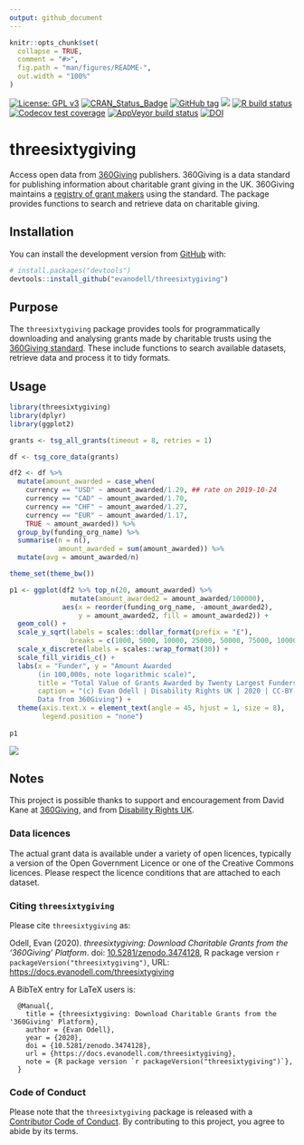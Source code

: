 ```yaml
---
output: github_document
---
```


<!-- README.md is generated from README.Rmd. Please edit that file -->

```r
knitr::opts_chunk$set(
  collapse = TRUE,
  comment = "#>",
  fig.path = "man/figures/README-",
  out.width = "100%"
)
```


<!-- badges: start -->
[![License: GPL v3](https://img.shields.io/badge/License-GPLv3-blue.svg)](https://www.gnu.org/licenses/gpl-3.0)
[![CRAN_Status_Badge](https://www.r-pkg.org/badges/version/threesixtygiving)](https://cran.r-project.org/package=threesixtygiving)
[![GitHub tag](https://img.shields.io/github/tag/evanodell/threesixtygiving.svg)](https://github.com/evanodell/threesixtygiving)
[![](https://cranlogs.r-pkg.org/badges/grand-total/threesixtygiving)](https://dgrtwo.shinyapps.io/cranview/)
[![R build status](https://github.com/evanodell/threesixtygiving/workflows/R-CMD-check/badge.svg)](https://github.com/evanodell/threesixtygiving/actions)
[![Codecov test coverage](https://codecov.io/gh/evanodell/threesixtygiving/branch/master/graph/badge.svg)](https://codecov.io/gh/evanodell/threesixtygiving?branch=master)
[![AppVeyor build status](https://ci.appveyor.com/api/projects/status/github/evanodell/threesixtygiving?branch=master&svg=true)](https://ci.appveyor.com/project/evanodell/threesixtygiving)
[![DOI](https://zenodo.org/badge/195080045.svg)](https://zenodo.org/badge/latestdoi/195080045)
<!-- badges: end -->

# threesixtygiving

Access open data from [360Giving](https://www.threesixtygiving.org/) publishers. 360Giving is a data standard for publishing information about charitable grant giving in the UK. 360Giving maintains a [registry of grant makers](http://data.threesixtygiving.org/) using the standard. The package provides functions to search and retrieve data on charitable giving.


## Installation
<!--
You can install the released version of threesixtygiving from [CRAN](https://CRAN.R-project.org) with:
``` r
install.packages("threesixtygiving")
```
-->

You can install the development version from [GitHub](https://github.com/evanodell/threesixtygiving) with:

```r
# install.packages("devtools")
devtools::install_github("evanodell/threesixtygiving")
```

## Purpose

The `threesixtygiving` package provides tools for programmatically downloading and analysing grants made by charitable trusts using the [360Giving standard](https://standard.threesixtygiving.org/). These include functions to search available datasets, retrieve data and process it to tidy formats. 


## Usage

```r
library(threesixtygiving)
library(dplyr)
library(ggplot2)

grants <- tsg_all_grants(timeout = 8, retries = 1)

df <- tsg_core_data(grants)

df2 <- df %>% 
  mutate(amount_awarded = case_when(
    currency == "USD" ~ amount_awarded/1.29, ## rate on 2019-10-24
    currency == "CAD" ~ amount_awarded/1.70, 
    currency == "CHF" ~ amount_awarded/1.27, 
    currency == "EUR" ~ amount_awarded/1.17,
    TRUE ~ amount_awarded)) %>%
  group_by(funding_org_name) %>%
  summarise(n = n(),
            amount_awarded = sum(amount_awarded)) %>%
  mutate(avg = amount_awarded/n)

theme_set(theme_bw())

p1 <- ggplot(df2 %>% top_n(20, amount_awarded) %>% 
               mutate(amount_awarded2 = amount_awarded/100000),
             aes(x = reorder(funding_org_name, -amount_awarded2),
                 y = amount_awarded2, fill = amount_awarded2)) + 
  geom_col() + 
  scale_y_sqrt(labels = scales::dollar_format(prefix = "£"),
               breaks = c(1000, 5000, 10000, 25000, 50000, 75000, 100000)) + 
  scale_x_discrete(labels = scales::wrap_format(30)) + 
  scale_fill_viridis_c() + 
  labs(x = "Funder", y = "Amount Awarded 
       (in 100,000s, note logarithmic scale)",
       title = "Total Value of Grants Awarded by Twenty Largest Funders",
       caption = "(c) Evan Odell | Disability Rights UK | 2020 | CC-BY-SA
       Data from 360Giving") + 
  theme(axis.text.x = element_text(angle = 45, hjust = 1, size = 8),
        legend.position = "none") 
  
p1
```


![](man/figures/total-value.png)


## Notes

This project is possible thanks to support and encouragement from David Kane at [360Giving](http://www.threesixtygiving.org/), and from [Disability Rights UK](https://www.disabilityrightsuk.org/).

### Data licences

The actual grant data is available under a variety of open licences, typically a version of the Open Government Licence or one of the Creative Commons licences. Please respect the licence conditions that are attached to each dataset.

### Citing `threesixtygiving`

Please cite `threesixtygiving` as:

Odell, Evan (2020). _threesixtygiving: Download Charitable Grants from the '360Giving' Platform_. doi: [10.5281/zenodo.3474128](https://doi.org/10.5281/zenodo.3474128), R package version `r packageVersion("threesixtygiving")`, URL: <https://docs.evanodell.com/threesixtygiving>

A BibTeX entry for LaTeX users is:

```
  @Manual{,
    title = {threesixtygiving: Download Charitable Grants from the '360Giving' Platform},
    author = {Evan Odell},
    year = {2020},
    doi = {10.5281/zenodo.3474128},
    url = {https://docs.evanodell.com/threesixtygiving},
    note = {R package version `r packageVersion("threesixtygiving")`},
  }
```

### Code of Conduct

Please note that the `threesixtygiving` package is released with a [Contributor Code of Conduct](https://github.com/evanodell/threesixtygiving/blob/master/CODE_OF_CONDUCT.md). By contributing to this project, you agree to abide by its terms.

